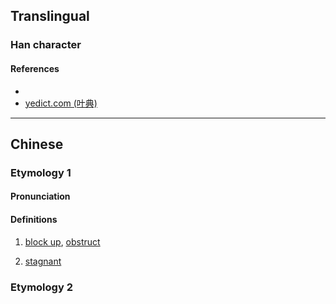 {{character info/new}}
==Translingual==

===Han character===
{{Han char|rn=85|rad=水|as=06|sn=9|four=|canj=EGDI|ids=⿰氵寺}}

====References====
* {{Han ref|kx=0620.070|dkj=17376|dj=1015.110|hdz=31601.080|uh=6D14|ud=27924}}
* [http://yedict.com/htm/6D/6D14.htm yedict.com (叶典)]

----

==Chinese==
{{zh-forms}}

===Etymology 1===

====Pronunciation====
{{zh-pron
|m=zhǐ
|c=zi2
|mc=y
|oc=y
|ma=
|cat=v,a
}}

====Definitions====
{{zh-hanzi}}

# {{lb|zh|archaic}} [[block up]], [[obstruct]]
# {{lb|zh|archaic}} [[stagnant]]

===Etymology 2===
{{zh-see|沚|a}}